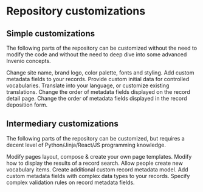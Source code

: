 

# Repository customizations

## Simple customizations

The following parts of the repository can be customized without the need to modify the code and without the need to deep dive into some advanced Invenio concepts.

<Cards>
<Card title='Branding' arrow href="/customize/branding/theme">Change site name, brand logo, color palette, fonts and styling.</Card>
<Card title='Custom fields' arrow href="/customize/record/custom_fields">Add custom metadata fields to your records.</Card>
<Card title='Vocabularies' arrow href="/customize/vocabularies/initial_data">Provide custom initial data for controlled vocabularies.</Card>
<Card title='Translations' arrow href="/customize/translations">Translate into your language, or customize existing translations.</Card>
<Card title='Record landing page' arrow href="/customize/record/detail">Change the order of metadata fields displayed on the record detail page.</Card>
<Card title='Record deposition' arrow href="/customize/record/deposit">Change the order of metadata fields displayed in the record deposition form.</Card>
</Cards>


## Intermediary customizations

The following parts of the repository can be customized, but requires a decent level of Python/Jinja/React/JS programming knowledge.

<Cards>
<Card title='Page templates' arrow href="/customize/branding/layout">Modify pages layout, compose & create your own page templates.</Card>
<Card title='Search results' arrow href="/customize/record/search">Modify how to display the results of a record search.</Card>
<Card title='Editable vocabularies' arrow href="/customize/vocabularies/editable">Allow people create new vocabulary items.</Card>
<Card title='Create record model' arrow href="/customize/record/new_model">Create additional custom record metadata model.</Card>
<Card title='Complex custom fields' arrow href="/customize/record/complex_fields">Add custom metadata fields with complex data types to your records.</Card>
<Card title='Complex validation' arrow href="/customize/record/complex_validation">Specify complex validation rules on record metadata fields.</Card>
</Cards>
